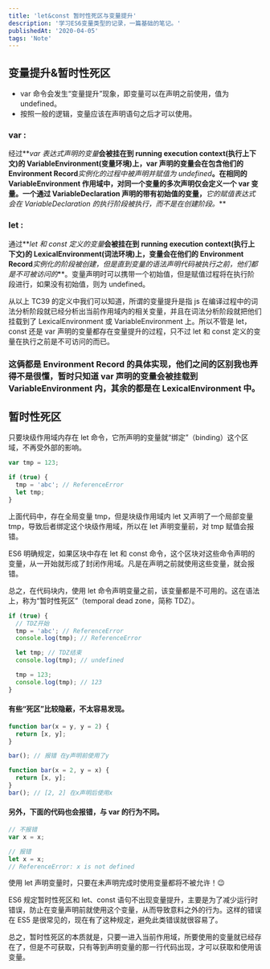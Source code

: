 ```yaml
---
title: 'let&const 暂时性死区与变量提升'
description: '学习ES6变量类型的记录，一篇基础的笔记。'
publishedAt: '2020-04-05'
tags: 'Note'
---
```


## 变量提升&暂时性死区

- var 命令会发生“变量提升”现象，即变量可以在声明之前使用，值为 undefined。
- 按照一般的逻辑，变量应该在声明语句之后才可以使用。

### var :

经过**_var 表达式声明的变量_**会被挂在到 running execution context(执行上下文)的 VariableEnvironment(变量环境)上，var 声明的变量会在包含他们的 Environment Record**_实例化的过程中被声明并赋值为 undefined_**。在相同的 VariableEnvironment 作用域中，对同一个变量的多次声明仅会定义一个 var 变量。一个通过 VariableDeclaration 声明的带有初始值的变量，**_它的赋值表达式会在 VariableDeclaration 的执行阶段被执行，而不是在创建阶段。_**

### let :

通过**_let 和 const 定义的变量_**会被挂在到 running execution context(执行上下文)的 LexicalEnvironment(词法环境)上，变量会在他们的 Environment Record**_实例化的阶段被创建，但是直到变量的语法声明代码被执行之前，他们都是不可被访问的_**。变量声明时可以携带一个初始值，但是赋值过程将在执行阶段进行，如果没有初始值，则为 undefined。

从以上 TC39 的定义中我们可以知道，所谓的变量提升是指 js 在编译过程中的词法分析阶段就已经分析出当前作用域内的相关变量，并且在词法分析阶段就把他们挂载到了 LexicalEnvironment 或 VariableEnvironment 上。所以不管是 let，const 还是 var 声明的变量都存在变量提升的过程，只不过 let 和 const 定义的变量在执行之前是不可访问的而已。

### 这俩都是 Environment Record 的具体实现，他们之间的区别我也弄得不是很懂，暂时只知道 var 声明的变量会被挂载到 VariableEnvironment 内，其余的都是在 LexicalEnvironment 中。

## 暂时性死区

只要块级作用域内存在 let 命令，它所声明的变量就“绑定”（binding）这个区域，不再受外部的影响。

```JavaScript
var tmp = 123;

if (true) {
  tmp = 'abc'; // ReferenceError
  let tmp;
}
```

上面代码中，存在全局变量 tmp，但是块级作用域内 let 又声明了一个局部变量 tmp，导致后者绑定这个块级作用域，所以在 let 声明变量前，对 tmp 赋值会报错。

ES6 明确规定，如果区块中存在 let 和 const 命令，这个区块对这些命令声明的变量，从一开始就形成了封闭作用域。凡是在声明之前就使用这些变量，就会报错。

总之，在代码块内，使用 let 命令声明变量之前，该变量都是不可用的。这在语法上，称为“暂时性死区”（temporal dead zone，简称 TDZ）。

```JavaScript
if (true) {
  // TDZ开始
  tmp = 'abc'; // ReferenceError
  console.log(tmp); // ReferenceError

  let tmp; // TDZ结束
  console.log(tmp); // undefined

  tmp = 123;
  console.log(tmp); // 123
}
```

#### 有些“死区”比较隐蔽，不太容易发现。

```JavaScript
function bar(x = y, y = 2) {
  return [x, y];
}

bar(); // 报错 在y声明前使用了y

function bar(x = 2, y = x) {
  return [x, y];
}
bar(); // [2, 2] 在x声明后使用x

```

#### 另外，下面的代码也会报错，与 var 的行为不同。

```JavaScript
// 不报错
var x = x;

// 报错
let x = x;
// ReferenceError: x is not defined
```

使用 let 声明变量时，只要在未声明完成时使用变量都将不被允许！😉

ES6 规定暂时性死区和 let、const 语句不出现变量提升，主要是为了减少运行时错误，防止在变量声明前就使用这个变量，从而导致意料之外的行为。这样的错误在 ES5 是很常见的，现在有了这种规定，避免此类错误就很容易了。

总之，暂时性死区的本质就是，只要一进入当前作用域，所要使用的变量就已经存在了，但是不可获取，只有等到声明变量的那一行代码出现，才可以获取和使用该变量。
